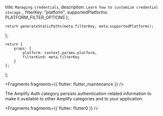   title: `Managing credentials`,
  description: `Learn how to customize credential storage.`,
  filterKey: "platform",
  supportedPlatforms: PLATFORM_FILTER_OPTIONS
};
      


    return generateStaticPaths(meta.filterKey, meta.supportedPlatforms);
};

    return {
        props: {
            platform: context.params.platform,
            filterKind: meta.filterKey
        }
    };
};


<Fragments fragments={{ flutter: flutter_maintenance }} />

The Amplify Auth category persists authentication-related information to make it available to other Amplify categories and to your application.


<Fragments fragments={{ flutter: flutter0 }} />
